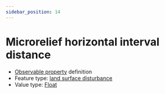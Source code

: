 ```yaml
---
sidebar_position: 14
---
```



# Microrelief horizontal interval distance

- [Observable property](/viewers/dawe-vocabs?uri=https://linked.data.gov.au/def/nrm/22caefc0-0201-4bf2-a108-ef173d607bf4) definition
- Feature type: [land surface disturbance](http://linked.data.gov.au/def/tern-cv/7e256d28-e686-4b6a-b64a-ac1b1a8f164d)
- Value type: [Float](https://w3id.org/tern/ontologies/tern/Float)

<Example
  protocolModule="plot-soil-description"
  observableProperty="https://linked.data.gov.au/def/nrm/22caefc0-0201-4bf2-a108-ef173d607bf4"
/>
